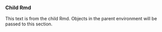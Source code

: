 ### Child Rmd

This text is from the child Rmd. Objects in the parent environment will be passed to this section.
